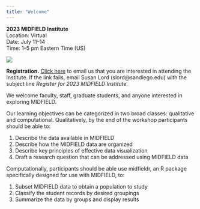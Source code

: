 ```yaml
---
title: "Welcome"
---
```


**2023 MIDFIELD Institute**  
Location: Virtual   
Date: July 11--14   
Time: 1--5 pm Eastern Time (US)   

::: {layout="[[1,3]]"}
![](figures/midfield-grad-logo.png)

**Registration.** <a href="mailto:slord@sandiego.edu?subject=Register for 2023 MIDFIELD Institute&body=I am interested in attending the 2023 MIDFIELD Institute.">Click here</a> to email us that you are interested in attending the Institute. If the link fails, email Susan Lord (slord@sandiego.edu) with the subject line *Register for 2023 MIDFIELD Institute.*
:::





We welcome faculty, staff, graduate students, and anyone interested in exploring MIDFIELD.

Our learning objectives can be categorized in two broad classes: qualitative and computational. Qualitatively, by the end of the workshop participants should be able to: 

1. Describe the data available in MIDFIELD  
1. Describe how the MIDFIELD data are organized  
1. Describe key principles of effective data visualization
1. Draft a research question that can be addressed using MIDFIELD data
 
Computationally, participants should be able use midfieldr, an R package specifically designed for use with MIDFIELD, to:

1. Subset MIDFIELD data to obtain a population to study  
1. Classify the student records by desired groupings  
1. Summarize the data by groups and display results   

